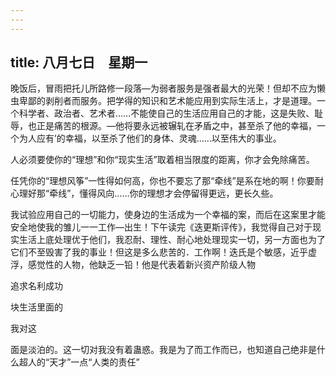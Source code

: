 ```yaml
---
---
---
```

title: 八月七日　星期一
---




晚饭后，冒雨把托儿所路修一段落―为弱者服务是强者最大的光荣！但却不应为懒虫卑鄙的剥削者而服务。把学得的知识和艺术能应用到实际生活上，才是道理。一个科学者、政治者、艺术者……不能使自己的生活应用自己的才能，这是失败、耻辱，也正是痛苦的根源。―他将要永远被辗轧在矛盾之中，甚至杀了他的幸福，一个为人应有’的幸福，以至杀了他们的身体、灵魂……以至伟大的事业。

人必须要使你的“理想”和你“现实生活”取着相当限度的距离，你才会免除痛苦。

任凭你的“理想风筝”一性得如何高，你也不要忘了那“牵线”是系在地的啊！你要耐心理好那“牵线”，懂得风向……你的理想才会停留得更远，更长久些。

我试验应用自己的一切能力，使身边的生活成为一个幸福的案，而后在这案里才能安全地使我的雏儿一一工作―出生！下午读完《迭更斯评传》，我觉得自己对于现实生活上底处理优于他们，我忍耐、理性、耐心地处理现实一切，另一方面也为了它们不至毁害了我的事业！但这是多么悲苦的．工作啊！迭氏是个敏感，近乎虚浮，感觉性的人物，他缺乏一铅！他是代表着新兴资产阶级人物

追求名利成功

块生活里面的

我对这

面是淡泊的。这一切对我没有着蛊惑。我是为了而工作而已，也知道自己绝非是什么超人的“天才”一点“人类的责任”
